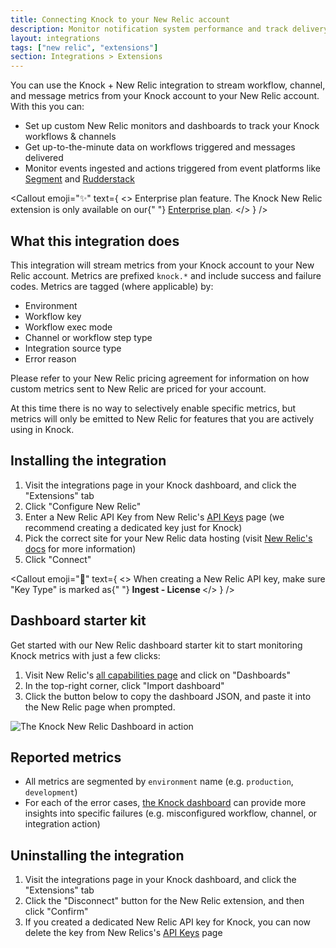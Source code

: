 ```yaml
---
title: Connecting Knock to your New Relic account
description: Monitor notification system performance and track delivery metrics in New Relic using Knock's integration.
layout: integrations
tags: ["new relic", "extensions"]
section: Integrations > Extensions
---
```


You can use the Knock + New Relic integration to stream workflow, channel, and message metrics from your Knock account to your New Relic account. With this you can:

- Set up custom New Relic monitors and dashboards to track your Knock workflows & channels
- Get up-to-the-minute data on workflows triggered and messages delivered
- Monitor events ingested and actions triggered from event platforms like [Segment](/integrations/sources/segment) and [Rudderstack](/integrations/sources/rudderstack)

<Callout
  emoji="✨"
  text={
    <>
      <span className="font-bold">Enterprise plan feature.</span> The Knock New
      Relic extension is only available on our{" "}
      <a href="https://knock.app/pricing">Enterprise plan</a>.
    </>
  }
/>

## What this integration does

This integration will stream metrics from your Knock account to your New Relic account. Metrics are prefixed `knock.*` and include success and failure codes. Metrics are tagged (where applicable) by:

- Environment
- Workflow key
- Workflow exec mode
- Channel or workflow step type
- Integration source type
- Error reason

Please refer to your New Relic pricing agreement for information on how custom metrics sent to New Relic are priced for your account.

At this time there is no way to selectively enable specific metrics, but metrics will only be emitted to New Relic for features that you are actively using in Knock.

## Installing the integration

1. Visit the integrations page in your Knock dashboard, and click the "Extensions" tab
2. Click "Configure New Relic"
3. Enter a New Relic API Key from New Relic's [API Keys](https://one.newrelic.com/launcher/api-keys-ui.api-keys-launcher) page (we recommend creating a dedicated key just for Knock)
4. Pick the correct site for your New Relic data hosting (visit [New Relic's docs](https://docs.newrelic.com/docs/accounts/accounts-billing/account-setup/choose-your-data-center/) for more information)
5. Click "Connect"

<Callout
  emoji="🔦"
  text={
    <>
      When creating a New Relic API key, make sure "Key Type" is marked as{" "}
      <strong> Ingest - License </strong>
    </>
  }
/>

## Dashboard starter kit

Get started with our New Relic dashboard starter kit to start monitoring Knock metrics with just a few clicks:

1. Visit New Relic's [all capabilities page](https://one.newrelic.com/all-capabilities) and click on "Dashboards"
2. In the top-right corner, click "Import dashboard"
3. Click the button below to copy the dashboard JSON, and paste it into the New Relic page when prompted.

<CopyableText
  label="Copy Dashboard Starter Kit JSON"
  content={JSON.stringify(newRelicDashboardJson)}
/>

![The Knock New Relic Dashboard in action](/images/integrations/extensions/new_relic_dashboard.png)

## Reported metrics

<Attributes>
  <Attribute
    name="knock.message_delivered.total"
    type="count"
    description="How many messages have been delivered, segmented by `channel` and `workflow` key."
  />
  <Attribute
    name="knock.message_delivered_retryable_error.total"
    type="count"
    description="How many deliveries ended in a retryable failure, segmented by `channel` and `workflow` key."
  />
  <Attribute
    name="knock.message_delivered_error.total"
    type="count"
    description="How many deliveries ended in failure (not retryable), segmented by `channel` and `workflow` key."
  />
  <Attribute
    name="knock.workflow_recipient_run.total"
    type="count"
    description="How many workflow recipient runs have been started, segmented by `workflow` key and `exec_mode`."
  />
  <Attribute
    name="knock.workflow_recipient_run_error.total"
    type="count"
    description="How many errors were experienced during a workflow recipient run, segmented by `workflow` key, `exec_mode`, `step_type`, and the error `reason`. A workflow recipient run can report more than one error."
  />
  <Attribute
    name="knock.integration_event_received.total"
    type="count"
    description="Hhe raw number of events received by Knock from an [integration source](https://docs.knock.app/integrations/sources/overview), segmented by `source_type`."
  />
  <Attribute
    name="knock.integration_action_run.total"
    type="count"
    description="How many actions were triggered by received events, segmented by `source_type` and `action`."
  />
  <Attribute
    name="knock.integration_action_run_error.total"
    type="count"
    description="How many actions failed to run, segmented by `source_type` and `action`."
  />
</Attributes>

- All metrics are segmented by `environment` name (e.g. `production`, `development`)
- For each of the error cases, [the Knock dashboard](https://dashboard.knock.app) can provide more insights into specific failures (e.g. misconfigured workflow, channel, or integration action)

## Uninstalling the integration

1. Visit the integrations page in your Knock dashboard, and click the "Extensions" tab
2. Click the "Disconnect" button for the New Relic extension, and then click "Confirm"
3. If you created a dedicated New Relic API key for Knock, you can now delete the key from New Relics's [API Keys](https://one.newrelic.com/launcher/api-keys-ui.api-keys-launcher) page
